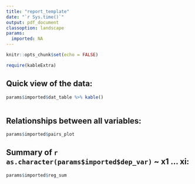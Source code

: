 ```yaml
---
title: "report_template"
date: "`r Sys.time()`"
output: pdf_document
classoption: landscape
params:
  imported: NA
---
```


```r
knitr::opts_chunk$set(echo = FALSE)
```

```r
require(kableExtra)
```


## Quick view of the data:

```r
params$imported$dat_table %>% kable()
  
```

## Relationships between all variables:

```r
params$imported$pairs_plot
```

## Summary of `r as.character(params$imported$dep_var)` ~ x1 ... xi:

```r
params$imported$reg_sum
```
